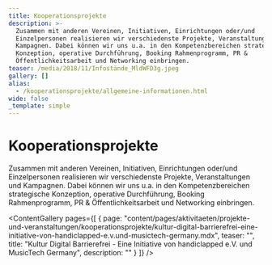 ```yaml
---
title: Kooperationsprojekte
description: >-
  Zusammen mit anderen Vereinen, Initiativen, Einrichtungen oder/und
  Einzelpersonen realisieren wir verschiedenste Projekte, Veranstaltungen und
  Kampagnen. Dabei können wir uns u.a. in den Kompetenzbereichen strategische
  Konzeption, operative Durchführung, Booking Rahmenprogramm, PR &
  Öffentlichkeitsarbeit und Networking einbringen.
teaser: /media/2018/11/Infostände_MldWFD3g.jpeg
gallery: []
alias:
  - /kooperationsprojekte/allgemeine-informationen.html
wide: false
_template: simple
---
```


# Kooperationsprojekte

Zusammen mit anderen Vereinen, Initiativen, Einrichtungen oder/und Einzelpersonen realisieren wir verschiedenste Projekte, Veranstaltungen und Kampagnen. Dabei können wir uns u.a. in den Kompetenzbereichen strategische Konzeption, operative Durchführung, Booking Rahmenprogramm, PR & Öffentlichkeitsarbeit und Networking einbringen.

<ContentGallery
  pages={[
    {
      page: "content/pages/aktivitaeten/projekte-und-veranstaltungen/kooperationsprojekte/kultur-digital-barrierefrei-eine-initiative-von-handiclapped-e.v.und-musictech-germany.mdx",
      teaser: "",
      title:
        "Kultur Digital Barrierefrei - Eine Initiative von handiclapped e.V. und MusicTech Germany",
      description: ""
    }
  ]}
/>
